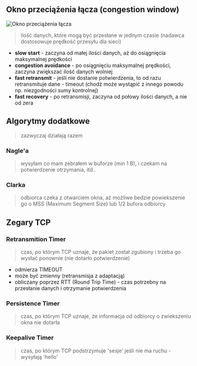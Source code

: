 ## Okno przeciążenia łącza (congestion window)

![Okno przeciążenia łącza](/lab11/img/img23.jpg)

> ilość danych, które mogą być przesłane w jednym czasie (nadawca dostosowuje prędkość przesyłu dla sieci)

- **slow start** - zaczyna od małej ilości danych, aż do osiągnięcia maksymalnej prędkości
- **congestion avoidance** - po osiągnięciu maksymalnej prędkości, zaczyna zwiększać ilość danych wolniej
- **fast retransmit** - jeśli nie dostanie potwierdzenia, to od razu retransmituje dane - timeout (chodź może wystąpić z innego powodu np. niezgodności sumy kontrolnej)
- **fast recovery** - po retransmisji, zaczyna od połowy ilości danych, a nie od zera

## Algorytmy dodatkowe

> zazwyczaj działają razem

### Nagle'a

> wysyłam co mam zebrałem w buforze (min 1 B), i czekam na potwierdzenie otrzymania, itd..

### Clarka

> odbiorca czeka z otwarciem okna, aż możliwe bedzie powiekszenie go o MSS (Maximum Segment Size) lub 1/2 bufora odbiorcy

## Zegary TCP

### Retransmition Timer

> czas, po którym TCP uznaje, że pakiet został zgubiony i trzeba go wysłać ponownie (nie dotarło potwierdzenie)

- odmierza TIMEOUT
- może być zmienny (retransmisja z adaptacją)
- obliczany poprzez RTT (Round Trip Time) - czas potrzebny na przesłanie danych i otrzymanie potwierdzenia

### Persistence Timer

> czas, po którym TCP uznaje, że informacja od odbiorcy o zwiekszeniu okna nie dotarła

### Keepalive Timer

> czas, po którym TCP podstrzymuje 'sesje' jeśli nie ma ruchu - wysyłają 'hello'
